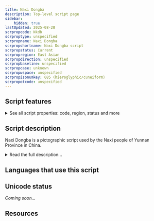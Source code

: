 ```yaml
---
title: Naxi Dongba
description: Top-level script page
sidebar:
    hidden: true
lastUpdated: 2025-08-28
scrpropcode: Nkdb
scrproptype: unspecified
scrpropname: Naxi Dongba
scrpropshortname: Naxi Dongba script
scrpropstatus: Current
scrpropregion: East Asian
scrpropdirection: unspecified
scrpropbaseline: unspecified
scrpropcase: unknown
scrpropwspace: unspecified
scrpropisonumkey: 085 (hieroglyphic/cuneiform)
scrpropotcode: unspecified
---
```



## Script features

<details>
<summary> See all script properties: code, region, status and more</summary>
<ScriptInfo />
</details>

## Script description

Naxi Dongba is a pictographic script used by the Naxi people of Yunnan Province in China.

<details>
<summary>Read the full description...</summary>Its origin is a source of contention: some researchers believe it to have been invented in the 13th century, or possibly as early as the 7th century; others consider it more likely to have been invented as recently as the 18th century.  In the Naxi language, the script is called _²ss ³dgyu, ²lv ³dgyu_ ‘wood record, stone record’, testifying that the script was once carved on stone and wood.  Originally it was used by priests of the Dongba religion to write scriptures, and was passed on down the generations from father to son.  The Dongba religious corpus, comprising some one thousand ceremonies, is contained in Dongba script manuscripts. Today the script is still in use in the Lijiang region, not only to write scriptures but also to keep business records.  It is also used for everyday communication by some members of the Naxi community and has been called “the only living pictograph in the world”.

There are approximately 1200 single symbols in the script; some dictionaries contain as many as 3400 pictographs because they also include compound symbols.  Most symbols are pictograms, though some are used for their phonetic values according to the <a href='/reference/glossary#rebusp'>rebus principle</a>.

The Naxi language cannot be adequately expressed using the Dongba script alone, and it may be supplemented with the [Nakhi Geba](/scrlang/script-nkgb) syllabary for clarification. There have been attempts to revive the script, including visits by Dongba priests to local schools in the Lijiang region to teach classes on it.  In the 1980s some books were published in Naxi Dongba script, including textbooks for bilingual education.  However, due to its complexity, it can take up to 15 years to become proficient in the script.
</details>

## Languages that use this script

<WsList script='Nkdb' wsMax='5' />

## Unicode status

_Coming soon..._

## Resources

<ScriptResources detailSummary='seemore' />

